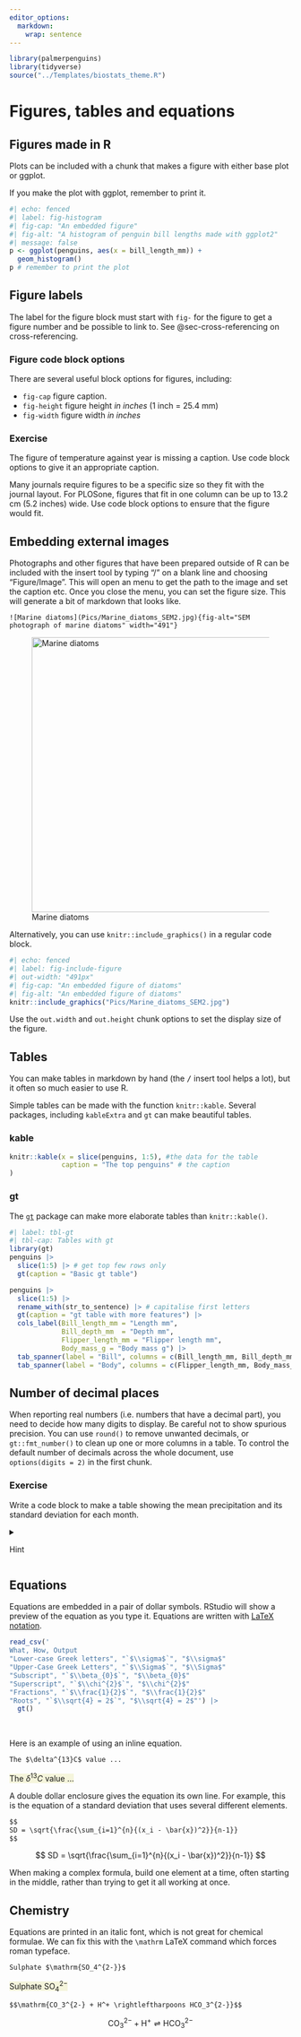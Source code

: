```yaml
---
editor_options: 
  markdown: 
    wrap: sentence
---
```


```r
library(palmerpenguins)
library(tidyverse)
source("../Templates/biostats_theme.R")
```

# Figures, tables and equations

## Figures made in R

Plots can be included with a chunk that makes a figure with either base plot or ggplot.

If you make the plot with ggplot, remember to print it.

```r
#| echo: fenced
#| label: fig-histogram
#| fig-cap: "An embedded figure"
#| fig-alt: "A histogram of penguin bill lengths made with ggplot2"
#| message: false
p <- ggplot(penguins, aes(x = bill_length_mm)) +
  geom_histogram()
p # remember to print the plot
```

::: callout-important
## Figure labels

The label for the figure block must start with `fig-` for the figure to get a figure number and be possible to link to.
See @sec-cross-referencing on cross-referencing.
:::

### Figure code block options

There are several useful block options for figures, including:

-   `fig-cap` figure caption.
-   `fig-height` figure height *in inches* (1 inch = 25.4 mm)
-   `fig-width` figure width *in inches*

### Exercise {.unnumbered .facta .toc-ignore}

The figure of temperature against year is missing a caption. 
Use code block options to give it an appropriate caption.

Many journals require figures to be a specific size so they fit with the journal layout. 
For PLOSone, figures that fit in one column can be up to 13.2 cm (5.2 inches) wide. 
Use code block options to ensure that the figure would fit.

## Embedding external images

Photographs and other figures that have been prepared outside of R can be included with the insert tool by typing "/" on a blank line and choosing "Figure/Image".
This will open an menu to get the path to the image and set the caption etc.
Once you close the menu, you can set the figure size.
This will generate a bit of markdown that looks like.

`![Marine diatoms](Pics/Marine_diatoms_SEM2.jpg){fig-alt="SEM photograph of marine diatoms" width="491"}`

![Marine diatoms](Pics/Marine_diatoms_SEM2.jpg){fig-alt="SEM photograph of marine diatoms - from https://commons.wikimedia.org/wiki/File:Marine_diatoms_SEM2.jpg" width="491"}

Alternatively, you can use `knitr::include_graphics()` in a regular code block.

```r
#| echo: fenced
#| label: fig-include-figure
#| out-width: "491px"
#| fig-cap: "An embedded figure of diatoms"
#| fig-alt: "An embedded figure of diatoms"
knitr::include_graphics("Pics/Marine_diatoms_SEM2.jpg")
```

Use the `out.width` and `out.height` chunk options to set the display size of the figure.


## Tables

You can make tables in markdown by hand (the <kbd>/</kbd> insert tool helps a lot), but it often so much easier to use R.

Simple tables can be made with the function `knitr::kable`.
Several packages, including `kableExtra` and `gt` can make beautiful tables.

### kable

```r

knitr::kable(x = slice(penguins, 1:5), #the data for the table
             caption = "The top penguins" # the caption
)
```

### gt

The [`gt`](https://gt.rstudio.com/articles/intro-creating-gt-tables.html) package can make more elaborate tables than `knitr::kable()`.

```r
#| label: tbl-gt
#| tbl-cap: Tables with gt
library(gt)
penguins |>
  slice(1:5) |> # get top few rows only
  gt(caption = "Basic gt table")

penguins |>
  slice(1:5) |>
  rename_with(str_to_sentence) |> # capitalise first letters
  gt(caption = "gt table with more features") |>
  cols_label(Bill_length_mm = "Length mm",
             Bill_depth_mm  = "Depth mm",
             Flipper_length_mm = "Flipper length mm",
             Body_mass_g = "Body mass g") |>
  tab_spanner(label = "Bill", columns = c(Bill_length_mm, Bill_depth_mm)) |>
  tab_spanner(label = "Body", columns = c(Flipper_length_mm, Body_mass_g))
```

::: callout-tip
## Number of decimal places

When reporting real numbers (i.e. numbers that have a decimal part), you need to decide how many digits to display.
Be careful not to show spurious precision.
You can use `round()` to remove unwanted decimals, or `gt::fmt_number()` to clean up one or more columns in a table. 
To control the default number of decimals across the whole document, use `options(digits = 2)` in the first chunk.
:::

### Exercise {.unnumbered .facta .toc-ignore}

Write a code block to make a table showing the mean precipitation and its standard deviation for each month.

<details>

<summary>

Hint

</summary>

`group_by()` and `summarise()` then use any of the table making functions.

</details>

## Equations

Equations are embedded in a pair of dollar symbols.
RStudio will show a preview of the equation as you type it.
Equations are written with [LaTeX notation](https://en.wikibooks.org/wiki/LaTeX/Mathematics).

```r
read_csv('
What, How, Output
"Lower-case Greek letters", "`$\\sigma$`", "$\\sigma$"
"Upper-Case Greek Letters", "`$\\Sigma$`", "$\\Sigma$"
"Subscript", "`$\\beta_{0}$`", "$\\beta_{0}$"
"Superscript", "`$\\chi^{2}$`", "$\\chi^{2}$"
"Fractions", "`$\\frac{1}{2}$`", "$\\frac{1}{2}$"
"Roots", "`$\\sqrt{4} = 2$`", "$\\sqrt{4} = 2$"') |>
  gt()
```

<br>

Here is an example of using an inline equation.

``` markdown
The $\delta^{13}C$ value ...
```

[The $\delta^{13}C$ value ...]{style="background-color: Beige;"}

A double dollar enclosure gives the equation its own line.
For example, this is the equation of a standard deviation that uses several different elements.

``` markdown
$$
SD = \sqrt{\frac{\sum_{i=1}^{n}{(x_i - \bar{x})^2}}{n-1}}
$$
```

$$
SD = \sqrt{\frac{\sum_{i=1}^{n}{(x_i - \bar{x})^2}}{n-1}}
$$

When making a complex formula, build one element at a time, often starting in the middle, rather than trying to get it all working at once.

## Chemistry

Equations are printed in an italic font, which is not great for chemical formulae.
We can fix this with the `\mathrm` LaTeX command which forces roman typeface.

``` markdown
Sulphate $\mathrm{SO_4^{2-}}$
```

[Sulphate $\mathrm{SO_4^{2-}}$]{style="background-color: Beige;"}

``` markdown
$$\mathrm{CO_3^{2-} + H^+ \rightleftharpoons HCO_3^{2-}}$$
```

$$\mathrm{CO_3^{2-} + H^+ \rightleftharpoons HCO_3^{2-}}$$
